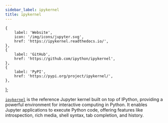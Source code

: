```yaml
---
sidebar_label: ipykernel
title: ipykernel
---
```



    {
        label: 'Website',
        icon: '/img/icons/jupyter.svg',
        href: 'https://ipykernel.readthedocs.io/',
    },
    {
        label: 'GitHub',
        href: 'https://github.com/ipython/ipykernel',
    },
    {
        label: 'PyPI',
        href: 'https://pypi.org/project/ipykernel/',
    },
];

<ToolTags toolName="ipykernel" />

<ToolLinks links={links} />

[`ipykernel`](https://ipykernel.readthedocs.io/) is the reference Jupyter kernel built on top of IPython, providing a powerful environment for interactive computing in Python. It enables Jupyter applications to execute Python code, offering features like introspection, rich media, shell syntax, tab completion, and history.
